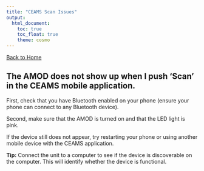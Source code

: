 ```yaml
---
title: "CEAMS Scan Issues"
output: 
  html_document:
    toc: true
    toc_float: true
    theme: cosmo
---
```


[Back to Home](index.html)

## The AMOD does not show up when I push 'Scan' in the CEAMS mobile application.

First, check that you have Bluetooth enabled on your phone (ensure your phone can connect to any Bluetooth device).

Second, make sure that the AMOD is turned on and that the LED light is pink.

If the device still does not appear, try restarting your phone or using another mobile device with the CEAMS application.

**Tip:** Connect the unit to a computer to see if the device is discoverable on the computer. This will identify whether the device is functional.

